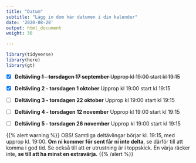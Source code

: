 ```yaml
---
title: "Datum"
subtitle: "Lägg in dom här datumen i din kalender"
date: '2020-08-28'
output: html_document
weight: 30

---
```


```r
library(tidyverse)
library(here)
library(gt)
```


- [x] ~~**Deltävling 1  - torsdagen 17 september** Upprop kl 19:00 start kl 19:15~~

- [x] **Deltävling 2 - torsdagen 1 oktober** Upprop kl 19:00 start kl 19:15

- [ ] **Deltävling 3 - torsdagen 22 oktober** Upprop kl 19:00 start kl 19:15

- [ ] **Deltävling 4 - torsdagen 12 november** Upprop kl 19:00 start kl 19:15

- [ ] **Deltävling 5 - torsdagen 26 november** Upprop kl 19:00 start kl 19:15

{{% alert warning %}}
OBS! Samtliga deltävlingar börjar kl. 19:15, med upprop kl. 19:00. **Om ni kommer för sent får ni inte delta**, se därför till att komma i god tid. Se också till att er utrustning är i toppskick. En värja räcker inte, **se till att ha minst en extravärja.**
{{% /alert %}}

